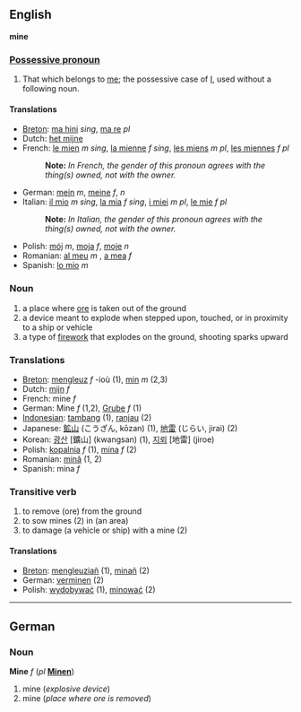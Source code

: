 ==English==
'''mine'''

===[[Possessive pronoun]]===
#That which belongs to [[me]]; the possessive case of [[I]], used without a following noun.

====Translations====
*[[Breton]]: [[ma hini]] ''sing'', [[ma re]] ''pl''
*Dutch: [[het mijne]]
*French: [[le mien]] ''m sing'', [[la mienne]] ''f sing'', [[les miens]] ''m pl'', [[les miennes]] ''f pl''
*:'''Note:''' ''In French, the gender of this pronoun agrees with the thing(s) owned, not with the owner.''
*German: [[mein]] ''m'', [[meine]] ''f'', [[ ]] ''n''
*Italian: [[il mio]] ''m sing'', [[la mia]] ''f sing'', [[i miei]] ''m pl'', [[le mie]] ''f pl''
*:'''Note:''' ''In Italian, the gender of this pronoun agrees with the thing(s) owned, not with the owner.''
*Polish: [[mój]] ''m'', [[moja]] ''f'', [[moje]] ''n''
*Romanian: [[al meu]] ''m'' , [[a mea]] ''f'' 
*Spanish: [[lo mio]] ''m''

===Noun===
#a place where [[ore]] is taken out of the ground
#a device meant to explode when stepped upon, touched, or in proximity to a ship or vehicle
#a type of [[firework]] that explodes on the ground, shooting sparks upward

===Translations===

*[[Breton]]: [[mengleuz]] ''f'' -ioù (1), [[min]] ''m'' (2,3)
*Dutch: [[mijn]] ''f''
*French: mine ''f''
*German: Mine ''f'' (1,2), [[Grube]] ''f'' (1)
*[[Indonesian]]: [[tambang]] (1), [[ranjau]] (2)
*Japanese: [[鉱山]] (こうざん, kōzan) (1), [[地雷]] (じらい, jirai) (2)
*Korean: [[광산]] [鑛山] (kwangsan) (1), [[지뢰]] [地雷] (jiroe)
*Polish: [[kopalnia]] ''f'' (1), [[mina]] ''f'' (2)
*Romanian: [[mină]] (1, 2)
*Spanish: mina ''f''

===Transitive verb===
#to remove (ore) from the ground
#to sow mines (2) in (an area)
#to damage (a vehicle or ship) with a mine (2)

====Translations====

*[[Breton]]: [[mengleuziañ]] (1), [[minañ]] (2)
*German: [[verminen]] (2)
*Polish: [[wydobywać]] (1), [[minować]] (2)

----
==German==

===Noun===
'''Mine''' ''f'' (''pl'' '''[[Minen]]''')

#mine (''explosive device'')
#mine (''place where ore is removed'')